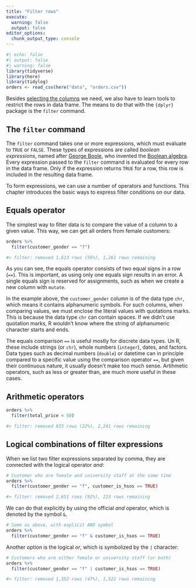 ```yaml
---
title: "Filter rows"
execute: 
  warning: false
  output: false
editor_options: 
  chunk_output_type: console
---
```


```r
#| echo: false
#| output: false
#| warning: false
library(tidyverse)
library(here)
library(tidylog)
orders <- read_csv(here("data", "orders.csv"))
```

Besides [selecting the columns](#sec-select-command) we need, we also have to learn tools to restrict the rows in data frame. The means to do that with the `{dplyr}` package is the `filter` command.

## The `filter` command {#sec-filter-command}

The `filter` command takes one or more expressions, which must evaluate to `TRUE` or `FALSE`. These types of expressions are called *boolean expressions*, named after [George Boole](https://en.wikipedia.org/wiki/George_Boole), who invented the [Boolean algebra](https://en.wikipedia.org/wiki/Boolean_algebra).  Every expression passed to the `filter` command is evaluated for every row in the data frame. Only if the expression returns `TRUE` for a row, this row is included in the resulting data frame.

To form expressions, we can use a number of operators and functions. This chapter introduces the basic ways to express filter conditions on our data.

## Equals operator

The simplest way to filter data is to compare the value of a column to a given value. This way, we can get all orders from female customers:

```r
orders %>% 
  filter(customer_gender == "f")

#> filter: removed 1,613 rows (56%), 1,261 rows remaining
```

As you can see, the equals operator consists of two equal signs in a row (`==`). This is important, as using only one equals sign results in an error. A single equals sign is reserved for assignments, such as when we create a new column with `mutate`.

In the example above, the `customer_gender` column is of the data type `chr`, which means it contains alphanumeric symbols. For such columns, when comparing values, we must enclose the literal values with quotations marks. This is because the data type `chr` can contain spaces. If we didn't use quotation marks, R wouldn't know where the string of alphanumeric character starts and ends.

The equals comparison `==` is useful mostly for discrete data types. Un R, these include strings (or `chr`), whole numbers (`integer`), dates, and factors. Data types such as decimal numbers (`double`) or datetime can in principle compared to a specific value using the comparison operator `==`, but given their continuous nature, it usually doesn't make too much sense. Artihmetic operators, such as less or greater than, are much more useful in these cases.

## Arithmetic operators

```r
orders %>% 
  filter(total_price < 50)

#> filter: removed 633 rows (22%), 2,241 rows remaining
```


## Logical combinations of filter expressions

When we list two filter expressions separated by comma, they are connected with the logical operator *and*:

```r
# Customer who are female and university staff at the same time
orders %>% 
  filter(customer_gender == "f", customer_is_hsos == TRUE)

#> filter: removed 2,651 rows (92%), 223 rows remaining
```

We can do that explicitly by using the official *and* operator, which is denoted by the symbol `&`.


```r
# Same as above, with explicit AND symbol
orders %>% 
  filter(customer_gender == "f" & customer_is_hsos == TRUE)
```

Another option is the logical *or*, which is symbolized by the `|` character:

```r
# Customers who are either female or university staff (or both)
orders %>% 
  filter(customer_gender == "f" | customer_is_hsos == TRUE)

#> filter: removed 1,352 rows (47%), 1,522 rows remaining
```


